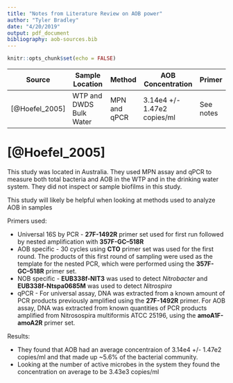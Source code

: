 ```yaml
---
title: "Notes from Literature Review on AOB power"
author: "Tyler Bradley"
date: "4/20/2019"
output: pdf_document
bibliography: aob-sources.bib
---
```


```r
knitr::opts_chunk$set(echo = FALSE)
```

| Source | Sample Location | Method | AOB Concentration |  Primer |
| ------ | --------------- | ------ | ----------------- | ------- |
| [@Hoefel_2005] | WTP and DWDS Bulk Water | MPN and qPCR | 3.14e4 +/- 1.47e2 copies/ml| See notes |




# [@Hoefel_2005] 

This study was located in Australia. They used MPN assay and qPCR to measure both total bacteria and AOB in the WTP and in the drinking water system. They did not inspect or sample biofilms in this study. 

This study will likely be helpful when looking at methods used to analyze AOB in samples

Primers used:

  * Universal 16S by PCR -  **27F-1492R** primer set used for first run followed by nested amplification with **357F-GC–518R**
  * AOB specific - 30 cycles using **CTO** primer set was used for the first round. The products of this first round of sampling were used as the template for the nested PCR, which were performed using the **357F-GC–518R** primer set. 
  * NOB specific - **EUB338f-NIT3** was used to detect *Nitrobacter* and **EUB338f-Ntspa0685M** was used to detect *Nitrospira*
  * qPCR - For universal assay, DNA was extracted from a known amount of PCR products previously amplified using the **27F-1492R** primer. For AOB assay, DNA was extracted from known quantities of PCR products amplified from Nitrosospira multiformis ATCC 25196, using the **amoA1F-amoA2R** primer set.
  

Results: 

  * They found that AOB had an average concentraion of 3.14e4 +/- 1.47e2 copies/ml and that made up ~5.6% of the bacterial community. 
  * Looking at the number of active microbes in the system they found the concentration on average to be 3.43e3 copies/ml